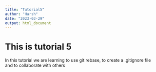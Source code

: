 ```yaml
---
title: "Tutorial5"
author: "Harsh"
date: "2023-03-29"
output: html_document
---
```



# This is tutorial 5

In this tutorial we are learning to use git rebase, to create a .gitignore file and to collaborate with others
